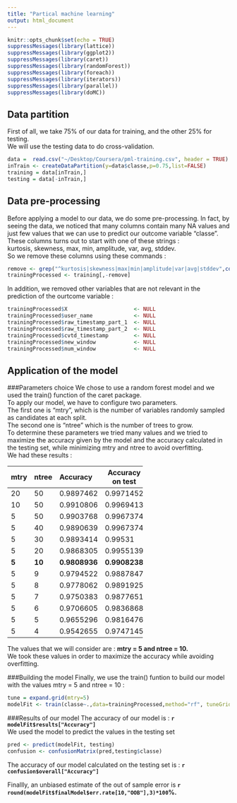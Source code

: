 ```yaml
---
title: "Partical machine learning"
output: html_document
---
```


```r
knitr::opts_chunk$set(echo = TRUE)
suppressMessages(library(lattice))
suppressMessages(library(ggplot2))
suppressMessages(library(caret))
suppressMessages(library(randomForest))
suppressMessages(library(foreach))
suppressMessages(library(iterators))
suppressMessages(library(parallel))
suppressMessages(library(doMC))
```
## Data partition

First of all, we take 75% of our data for training, and the other 25% for testing.<br>
We will use the testing data to do cross-validation.
```r
data =  read.csv("~/Desktop/Coursera/pml-training.csv", header = TRUE)
inTrain <- createDataPartition(y=data$classe,p=0.75,list=FALSE)
training = data[inTrain,]
testing = data[-inTrain,]
```

## Data pre-processing

Before applying a model to our data, we do some pre-processing.
In fact, by seeing the data, we noticed that many columns contain many NA values and just few values that we can use to predict our outcome variable "classe". These columns turns out to start with one of these strings :<br> 
kurtosis, skewness, max, min, amplitude, var, avg, stddev. <br>
So we remove these columns using these commands :
```r
remove <- grep("^kurtosis|skewness|max|min|amplitude|var|avg|stddev",colnames(training))
trainingProcessed <- training[,-remove]
```

In addition, we removed other variables that are not relevant in the prediction of the ourtcome variable :
```r
trainingProcessed$X                     <- NULL
trainingProcessed$user_name             <- NULL
trainingProcessed$raw_timestamp_part_1  <- NULL
trainingProcessed$raw_timestamp_part_2  <- NULL
trainingProcessed$cvtd_timestamp        <- NULL
trainingProcessed$new_window            <- NULL
trainingProcessed$num_window            <- NULL
```
## Application of the model
###Parameters choice
We chose to use a random forest model and we used the train() function of the caret package. <br>
To apply our model, we have to configure two parameters. <br>
The first one is "mtry", which is the number of variables randomly sampled as candidates at each split. <br>
The second one is "ntree" which is the number of trees to grow. <br>
To determine these parameters we tried many values and we tried to maximize the accuracy given by the model and the accuracy calculated in the testing set, while minimizing mtry and ntree to avoid overfitting.<br>
We had these results :

-------------------------------------------------------------
mtry      ntree	  Accuracy	      Accuracy on test
--        --      ----------      ---------
20	      50	    0.9897462	      0.9971452

10	      50	    0.9910806	      0.9969413

5	        50	    0.9903768	      0.9967374

5	        40	    0.9890639	      0.9967374

5	        30	    0.9893414	      0.99531

5	        20	    0.9868305	      0.9955139

**5**	  **10**    **0.9808936**	**0.9908238**

5	        9	      0.9794522	      0.9887847

5	        8	      0.9778062	      0.9891925

5	        7	      0.9750383	      0.9877651

5	        6	      0.9706605	      0.9836868

5	        5	      0.9655296	      0.9816476

5	        4	      0.9542655	      0.9747145
-------------------------------------------------------------

The values that we will consider are : **mtry = 5 and ntree = 10.**<br>
We took these values in order to maximize the accuracy while avoiding overfitting.<br>

###Building the model
Finally, we use the train() funtion to build our model with the values mtry = 5 and ntree = 10 :
```r
tune = expand.grid(mtry=5)
modelFit <- train(classe~.,data=trainingProcessed,method="rf", tuneGrid = tune, ntree=10)
```
###Results of our model
The accuracy of our model is : **`r modelFit$results["Accuracy"]`** <br>
We used the model to predict the values in the testing set
```r
pred <- predict(modelFit, testing)
confusion <- confusionMatrix(pred,testing$classe)
```
The accuracy of our model calculated on the testing set is : **`r confusion$overall["Accuracy"]`**

Finallly, an unbiased estimate of the out of sample error is **`r round(modelFit$finalModel$err.rate[10,"OOB"],3)*100`%.**
